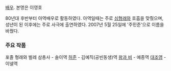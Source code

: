 [[배우]]. 본명은 이영호

80년대 후반부터 아역배우로 활동하였다. 아역일때는 주로 [[심형래]]와 호흡을 맞췄으며, 성년이 된 이후에는 주로 사극에 출연하였다. 2007년 5월 25일에 '주민준'으로 이름을 바꿨다.
=== 주요 작품 ===
포졸 형래와 벌레 삼총사 - 솔이역
[[허준]] - 김예직(공빈동생)역
[[왕과 비]] - 예종역
[[대조영]] - 이넬역
